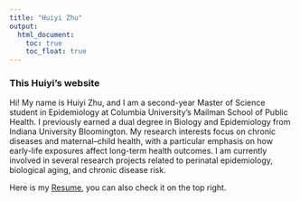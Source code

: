 ```yaml
---
title: "Huiyi Zhu"
output:
  html_document:
    toc: true
    toc_float: true
---
```


### This Huiyi's website

Hi! My name is Huiyi Zhu, and I am a second-year Master of Science student in Epidemiology at Columbia University’s Mailman School of Public Health. I previously earned a dual degree in Biology and Epidemiology from Indiana University Bloomington. My research interests focus on chronic diseases and maternal–child health, with a particular emphasis on how early-life exposures affect long-term health outcomes. I am currently involved in several research projects related to perinatal epidemiology, biological aging, and chronic disease risk.

Here is my [Resume](about.html), you can also check it on the top right.